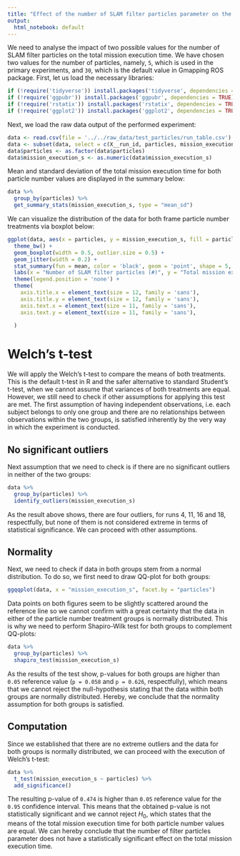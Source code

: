 ```yaml
---
title: "Effect of the number of SLAM filter particles parameter on the total mission execution time"
output:
  html_notebook: default
---
```


We need to analyse the impact of two possible values for the number of SLAM filter particles on the total mission execution time. We have chosen two values for the number of particles, namely, `5`, which is used in the primary experiments, and `30`, which is the default value in Gmapping ROS package. First, let us load the necessary libraries:
```r
if (!require('tidyverse')) install.packages('tidyverse', dependencies = TRUE); library('tidyverse')
if (!require('ggpubr')) install.packages('ggpubr', dependencies = TRUE); library('ggpubr')
if (!require('rstatix')) install.packages('rstatix', dependencies = TRUE); library('rstatix')
if (!require('ggplot2')) install.packages('ggplot2', dependencies = TRUE); library('ggplot2')
```

Next, we load the raw data output of the performed experiment:
```r
data <- read.csv(file = '../../raw_data/test_particles/run_table.csv')
data <- subset(data, select = c(X__run_id, particles, mission_execution_s))
data$particles <- as.factor(data$particles)
data$mission_execution_s <- as.numeric(data$mission_execution_s)
```

Mean and standard deviation of the total mission execution time for both particle number values are displayed in the summary below:
```r
data %>%
  group_by(particles) %>%
  get_summary_stats(mission_execution_s, type = "mean_sd")
```

We can visualize the distribution of the data for both frame particle number treatments via boxplot below:
```r
ggplot(data, aes(x = particles, y = mission_execution_s, fill = particles)) +
  theme_bw() + 
  geom_boxplot(width = 0.5, outlier.size = 0.5) + 
  geom_jitter(width = 0.2) +
  stat_summary(fun = mean, color = 'black', geom = 'point', shape = 5, size = 1.5) +
  labs(x = "Number of SLAM filter particles (#)", y = "Total mission execution (s)") +
  theme(legend.position = 'none') +
  theme(
    axis.title.x = element_text(size = 12, family = 'sans'),
    axis.title.y = element_text(size = 12, family = 'sans'),
    axis.text.x = element_text(size = 11, family = 'sans'),
    axis.text.y = element_text(size = 11, family = 'sans'),
    
  )
```

# Welch's t-test

We will apply the Welch's t-test to compare the means of both treatments. This is the default t-test in R and the safer alternative to standard Student's t-test, when we cannot assume that variances of both treatments are equal. However, we still need to check if other assumptions for applying this test are met. The first assumption of having independent observations, i.e. each subject belongs to only one group and there are no relationships between observations within the two groups, is satisfied inherently by the very way in which the experiment is conducted.

## No significant outliers

Next assumption that we need to check is if there are no significant outliers in neither of the two groups:
```r
data %>% 
  group_by(particles) %>%
  identify_outliers(mission_execution_s)
```

As the result above shows, there are four outliers, for runs 4, 11, 16 and 18, respectfully, but none of them is not considered extreme in terms of statistical significance. We can proceed with other assumptions.

## Normality

Next, we need to check if data in both groups stem from a normal distribution. To do so, we first need to draw QQ-plot for both groups:
```r
ggqqplot(data, x = "mission_execution_s", facet.by = "particles")
```
Data points on both figures seem to be slightly scattered around the reference line so we cannot confirm with a great certainty that the data in either of the particle number treatment groups is normally distributed. This is why we need to perform Shapiro-Wilk test for both groups to complement QQ-plots:
```r
data %>%
  group_by(particles) %>%
  shapiro_test(mission_execution_s)
```
As the results of the test show, p-values for both groups are higher than `0.05` reference value (`p = 0.058` and `p = 0.626`, respectfully), which means that we cannot reject the null-hypothesis stating that the data within both groups are normally distributed. Hereby, we conclude that the normality assumption for both groups is satisfied.

## Computation

Since we established that there are no extreme outliers and the data for both groups is normally distributed, we can proceed with the execution of Welch's t-test:
```r
data %>%
  t_test(mission_execution_s ~ particles) %>%
  add_significance()
```
The resulting p-value of `0.474` is higher than `0.05` reference value for the `0.95` confidence interval. This means that the obtained p-value is not statistically significant and we cannot reject $H_0$, which states that the means of the total mission execution time for both particle number values are equal. We can hereby conclude that the number of filter particles parameter does not have a statistically significant effect on the total mission execution time.

